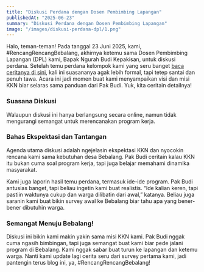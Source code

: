 ```yaml
---
title: "Diskusi Perdana dengan Dosen Pembimbing Lapangan"
publishedAt: "2025-06-23"
summary: "Diskusi Perdana dengan Dosen Pembimbing Lapangan"
image: "/images/diskusi-perdana-dpl/1.png"
---
```


Halo, teman-teman! Pada tanggal 23 Juni 2025, kami, #RencangRencangBebalang, akhirnya ketemu sama Dosen Pembimbing Lapangan (DPL) kami, Bapak Ngurah Budi Kepakisan, untuk diskusi perdana. Setelah temu perdana kelompok kami yang seru banget [baca ceritanya di sini](/blog/temu-perdana), kali ini suasananya agak lebih formal, tapi tetep santai dan penuh tawa. Acara ini jadi momen buat kami menyampaikan visi dan misi KKN biar selaras sama panduan dari Pak Budi. Yuk, kita ceritain detailnya!

### Suasana Diskusi

Walaupun diskusi ini hanya berlangsung secara online, namun tidak mengurangi semangat untuk merencanakan program kerja.

### Bahas Ekspektasi dan Tantangan

Agenda utama diskusi adalah ngejelasin ekspektasi KKN dan nyocokin rencana kami sama kebutuhan desa Bebalang. Pak Budi ceritain kalau KKN itu bukan cuma soal program kerja, tapi juga belajar memahami dinamika masyarakat.

Kami juga laporin hasil temu perdana, termasuk ide-ide program. Pak Budi antusias banget, tapi beliau ingetin kami buat realistis. “Ide kalian keren, tapi pastiin waktunya cukup dan warga dilibatin dari awal,” katanya. Beliau juga saranin kami buat bikin survey awal ke Bebalang biar tahu apa yang bener-bener dibutuhin warga.

### Semangat Menuju Bebalang!

Diskusi ini bikin kami makin yakin sama misi KKN kami. Pak Budi nggak cuma ngasih bimbingan, tapi juga semangat buat kami biar pede jalani program di Bebalang. Kami nggak sabar buat turun ke lapangan dan ketemu warga. Nanti kami update lagi cerita seru dari survey pertama kami, jadi pantengin terus blog ini, ya, #RencangRencangBebalang!
